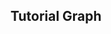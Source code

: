 
== Tutorial Graph ==
{{Template:ELN/Editor/Graph
| file_name = graph-01
| page_name = {{FULLPAGENAME}}
| root = {{FULLPAGENAME}}
| properties = HasPart; HasRequiredPredecessor; HasOptionalPredecessor; HasRecommendedSuccessor; -HasRequiredPredecessor; -HasOptionalPredecessor; -HasRecommendedSuccessor; HasImage
| depth = 5
| full_width = 1
| edit = 0
| edge_labels = 0
}}